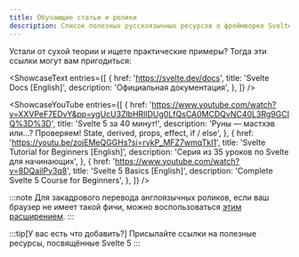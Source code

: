 ```yaml
---
title: Обучающие статьи и ролики
description: Список полезных русскоязычных ресурсов о фреймворке Svelte
---
```



Устали от сухой теории и ищете практические примеры? Тогда эти ссылки могут вам пригодиться:

<ShowcaseText
  entries={[
    {
      href: 'https://svelte.dev/docs',
      title: 'Svelte Docs [English]',
      description: 'Официальная документация',
    },
  ]}
/>

<ShowcaseYouTube
  entries={[
    {
      href: 'https://www.youtube.com/watch?v=XXVPeF7EDvY&pp=ygUcU3ZlbHRlIDUg0LfQsCA0MCDQvNC40L3Rg9GCIQ%3D%3D',
      title: 'Svelte 5 за 40 минут!',
      description:
        'Руны — мастхэв или...? Проверяем! State, derived, props, effect, if / else',
    },
    {
      href: 'https://youtu.be/zojEMeQGGHs?si=rvkP_MFZ7wmqTkI1',
      title: 'Svelte Tutorial for Beginners [English]',
      description: 'Серия из 35 уроков по Svelte для начинающих',
    },
    {
      href: 'https://www.youtube.com/watch?v=8DQailPy3q8',
      title: 'Svelte 5 Basics [English]',
      description: 'Complete Svelte 5 Course for Beginners',
    },
  ]}
/>

:::note
  Для закадрового перевода англоязычных роликов, если ваш браузер не имеет такой фичи, можно воспользоваться [этим расширением](https://github.com/ilyhalight/voice-over-translation).
:::

:::tip[У вас есть что добавить?]
  Присылайте ссылки на полезные ресурсы, посвящённые Svelte 5
:::